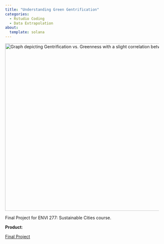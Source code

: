 ```yaml
---
title: "Understanding Green Gentrification"
categories:
  - Rstudio Coding 
  - Data Extrapolation
about: 
  template: solana
---
```


<img src="graph.png" alt="Graph depicting Gentrification vs. Greenness with a slight correlation between the variables" width="650" height="550">

Final Project for ENVI 277: Sustainable Cities course. 

**Product**:

<a href="sus_final.html">Final Project</a>